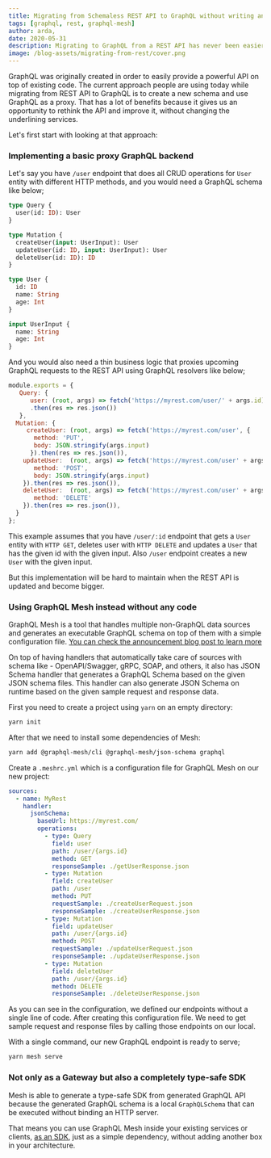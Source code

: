 ```yaml
---
title: Migrating from Schemaless REST API to GraphQL without writing any code
tags: [graphql, rest, graphql-mesh]
author: arda,
date: 2020-05-31
description: Migrating to GraphQL from a REST API has never been easier. With tools like GraphQL Mesh you can do it automatically, without writing code and even if you don't have any schema for your existing REST API sources.
image: /blog-assets/migrating-from-rest/cover.png
---
```



<Article />

GraphQL was originally created in order to easily provide a powerful API on top of existing code.
The current approach people are using today while migrating from REST API to GraphQL is to create a new schema and use GraphQL as a proxy.
That has a lot of benefits because it gives us an opportunity to rethink the API and improve it, without changing the underlining services.

Let's first start with looking at that approach:

### Implementing a basic proxy GraphQL backend

Let's say you have `/user` endpoint that does all CRUD operations for `User` entity with different HTTP methods, and you would need a GraphQL schema like below;

```graphql
type Query {
  user(id: ID): User
}

type Mutation {
  createUser(input: UserInput): User
  updateUser(id: ID, input: UserInput): User
  deleteUser(id: ID): ID
}

type User {
  id: ID
  name: String
  age: Int
}

input UserInput {
  name: String
  age: Int
}
```

And you would also need a thin business logic that proxies upcoming GraphQL requests to the REST API using GraphQL resolvers like below;

```js
module.exports = {
   Query: {
      user: (root, args) => fetch('https://myrest.com/user/' + args.id)
      .then(res => res.json())
   },
  Mutation: {
     createUser: (root, args) => fetch('https://myrest.com/user', {
       method: 'PUT',
       body: JSON.stringify(args.input)
      }).then(res => res.json()),
    updateUser:  (root, args) => fetch('https://myrest.com/user' + args.id, {
       method: 'POST',
       body: JSON.stringify(args.input)
    }).then(res => res.json()),
    deleteUser:  (root, args) => fetch('https://myrest.com/user' + args.id, {
       method: 'DELETE'
    }).then(res => res.json()),
  }
};
```

This example assumes that you have `/user/:id` endpoint that gets a `User` entity with `HTTP GET`, deletes user with `HTTP DELETE` and updates a `User` that has the given id with the given input. Also `/user` endpoint creates a new `User` with the given input.

But this implementation will be hard to maintain when the REST API is updated and become bigger.

### Using GraphQL Mesh instead without any code

GraphQL Mesh is a tool that handles multiple non-GraphQL data sources and generates an executable GraphQL schema on top of them with a simple configuration file. [You can check the announcement blog post to learn more](https://the-guild.dev/blog/graphql-mesh)

On top of having handlers that automatically take care of sources with schema like - OpenAPI/Swagger, gRPC, SOAP, and others, it also has JSON Schema handler that generates a GraphQL Schema based on the given JSON schema files. This handler can also generate JSON Schema on runtime based on the given sample request and response data.

First you need to create a project using `yarn` on an empty directory:

```sh
yarn init
```

After that we need to install some dependencies of Mesh:

```sh
yarn add @graphql-mesh/cli @graphql-mesh/json-schema graphql
```

Create a `.meshrc.yml` which is a configuration file for GraphQL Mesh on our new project:

```yaml filename=".meshrc.yml"
sources:
  - name: MyRest
    handler:
      jsonSchema:
        baseUrl: https://myrest.com/
        operations:
          - type: Query
            field: user
            path: /user/{args.id}
            method: GET
            responseSample: ./getUserResponse.json
          - type: Mutation
            field: createUser
            path: /user
            method: PUT
            requestSample: ./createUserRequest.json
            responseSample: ./createUserResponse.json
          - type: Mutation
            field: updateUser
            path: /user/{args.id}
            method: POST
            requestSample: ./updateUserRequest.json
            responseSample: ./updateUserResponse.json
          - type: Mutation
            field: deleteUser
            path: /user/{args.id}
            method: DELETE
            responseSample: ./deleteUserResponse.json
```

As you can see in the configuration, we defined our endpoints without a single line of code. After creating this configuration file. We need to get sample request and response files by calling those endpoints on our local.

With a single command, our new GraphQL endpoint is ready to serve;

```sh
yarn mesh serve
```

### Not only as a Gateway but also a completely type-safe SDK

Mesh is able to generate a type-safe SDK from generated GraphQL API because the generated GraphQL schema is a local `GraphQLSchema` that can be executed without binding an HTTP server.

That means you can use GraphQL Mesh inside your existing services or clients, [as an SDK](https://graphql-mesh.com/docs/recipes/as-sdk), just as a simple dependency, without adding another box in your architecture.
